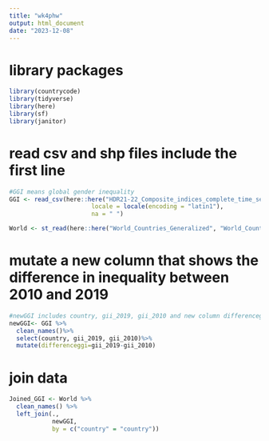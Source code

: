 ```yaml
---
title: "wk4phw"
output: html_document
date: "2023-12-08"
---
```

# library packages
```r
library(countrycode)
library(tidyverse)
library(here)
library(sf)
library(janitor)
```
# read csv and shp files include the first line
```r
#GGI means global gender inequality
GGI <- read_csv(here::here("HDR21-22_Composite_indices_complete_time_series.csv"),
                       locale = locale(encoding = "latin1"),
                       na = " ")

World <- st_read(here::here("World_Countries_Generalized", "World_Countries_Generalized.shp"))

```
# mutate a new column that shows the difference in inequality between 2010 and 2019
```r
#newGGI includes country, gii_2019, gii_2010 and new column differenceggi
newGGI<- GGI %>%
  clean_names()%>%
  select(country, gii_2019, gii_2010)%>%
  mutate(differenceggi=gii_2019-gii_2010)
```
# join data
```r
Joined_GGI <- World %>% 
  clean_names() %>%
  left_join(., 
            newGGI,
            by = c("country" = "country"))
```



